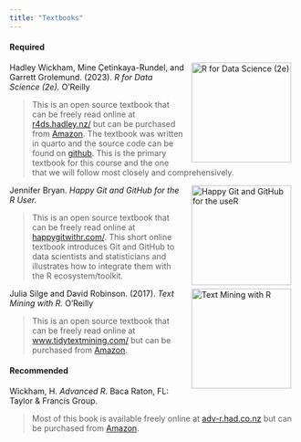 ```yaml
---
title: "Textbooks"
---
```


#### Required

<a href = "https://r4ds.hadley.nz/"><img src = 'images/r4ds.jpg' alt = 'R for Data Science (2e)' align = 'right' style = "height:175px; padding-left:10px; padding-right:10px;"/></a>

Hadley Wickham, Mine Çetinkaya-Rundel, and Garrett Grolemund. (2023). *R for Data Science (2e).* O'Reilly

> This is an open source textbook that can be freely read online at [r4ds.hadley.nz/](https://r4ds.hadley.nz/) but can be purchased from [Amazon](https://www.amazon.com/dp/1492097403).
The textbook was written in quarto and the source code can be found on [github](https://github.com/hadley/r4ds/). This is the primary textbook for this course and the one that we will
follow most closely and comprehensively.


<a href = "https://happygitwithr.com/"><img src = 'images/happygitwithr.png' alt = 'Happy Git and GitHub for the useR' align = 'right' style = "height:175px; padding-left:10px; padding-right:10px;"/></a>

Jennifer Bryan. *Happy Git and GitHub for the R User.* 

> This is an open source textbook that can be freely read online at [happygitwithr.com/](https://happygitwithr.com/). This short online textbook introduces Git and GitHub to data 
scientists and statisticians and illustrates how to integrate them with the R ecosystem/toolkit. 


<a href = "Text Mining with R"><img src = 'images/textmining.png' alt = 'Text Mining with R' align = 'right' style = "height:175px; padding-left:10px; padding-right:10px;"/></a>

Julia Silge and David Robinson. (2017). *Text Mining with R.* O'Reilly

> This is an open source textbook that can be freely read online at [www.tidytextmining.com/](https://www.tidytextmining.com/) but can be purchased from [Amazon](https://www.amazon.com/gp/product/1491981652/ref=as_li_tl?ie=UTF8&camp=1789&creative=9325&creativeASIN=1491981652&linkId=0e92d44b0aa39ab34608ffa582dbd490). 



#### Recommended



Wickham, H. *Advanced R.* Baca Raton, FL: Taylor & Francis Group.

> Most of this book is available freely online at [adv-r.had.co.nz](http://adv-r.had.co.nz) but can be purchased from [Amazon](http://www.amazon.com/Advanced-Chapman-Hall-Hadley-Wickham/dp/1466586966/ref=sr_1_1?ie=UTF8&qid=1436796895&sr=8-1&keywords=advanced+R&pebp=1436796898598&perid=0921JRRF9KW2Z67NAF5F). 

